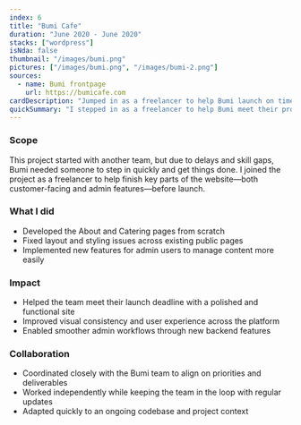 ```yaml
---
index: 6
title: "Bumi Cafe"
duration: "June 2020 - June 2020"
stacks: ["wordpress"]
isNda: false
thumbnail: "/images/bumi.png"
pictures: ["/images/bumi.png", "/images/bumi-2.png"]
sources:
  - name: Bumi frontpage
    url: https://bumicafe.com
cardDescription: "Jumped in as a freelancer to help Bumi launch on time—built pages, fixed issues, and added admin features."
quickSummary: "I stepped in as a freelancer to help Bumi meet their project deadline when the original team couldn’t deliver on time. I built two new pages, fixed styling issues, and added features for admin users."
---
```

### Scope

This project started with another team, but due to delays and skill gaps, Bumi needed someone to step in quickly and get things done. I joined the project as a freelancer to help finish key parts of the website—both customer-facing and admin features—before launch.

### What I did

- Developed the About and Catering pages from scratch
- Fixed layout and styling issues across existing public pages
- Implemented new features for admin users to manage content more easily

### Impact

- Helped the team meet their launch deadline with a polished and functional site
- Improved visual consistency and user experience across the platform
- Enabled smoother admin workflows through new backend features

### Collaboration

- Coordinated closely with the Bumi team to align on priorities and deliverables
- Worked independently while keeping the team in the loop with regular updates
- Adapted quickly to an ongoing codebase and project context
